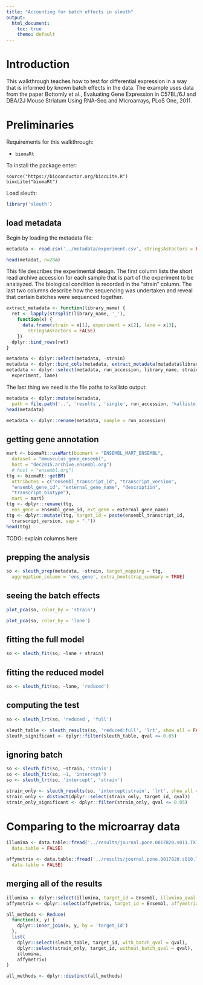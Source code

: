 ```yaml
---
title: "Accounting for batch effects in sleuth"
output:
  html_document:
    toc: true
    theme: default
---
```

# Introduction

This walkthrough teaches how to test for differential expression in a way that is informed by known batch effects in the data. The example uses data from the paper Bottomly et al., Evaluating Gene Expression in C57BL/6J and DBA/2J Mouse Striatum Using RNA-Seq and Microarrays, PLoS One, 2011. 
 

# Preliminaries

Requirements for this walkthrough:

- `biomaRt`

To install the package enter:

```
source("https://bioconductor.org/biocLite.R")
biocLite("biomaRt")
```

Load sleuth:

```r
library('sleuth')
```

## load metadata

Begin by loading the metadata file:

```r
metadata <- read.csv('../metadata/experiment.csv', stringsAsFactors = FALSE)
```

```r
head(metadat, n=20a)
```

This file describes the experimental design. The first column lists the short read archive accession for each sample that is part of the experiment to be analayzed. The biological condition is recorded in the "strain" column. The last two columns describe how the sequencing was undertaken and reveal that certain batches were sequenced together.

```r
extract_metadata <- function(library_name) {
  ret <- lapply(strsplit(library_name, '_'),
    function(x) {
      data.frame(strain = x[1], experiment = x[2], lane = x[3],
        stringsAsFactors = FALSE)
    })
  dplyr::bind_rows(ret)
}

metadata <- dplyr::select(metadata, -strain)
metadata <- dplyr::bind_cols(metadata, extract_metadata(metadata$library_name))
metadata <- dplyr::select(metadata, run_accession, library_name, strain,
  experiment, lane)
```

The last thing we need is the file paths to kallisto output:

```r
metadata <- dplyr::mutate(metadata,
  path = file.path('..', 'results', 'single', run_accession, 'kallisto'))
head(metadata)
```

```r
metadata <- dplyr::rename(metadata, sample = run_accession)
```

## getting gene annotation

```r
mart <- biomaRt::useMart(biomart = "ENSEMBL_MART_ENSEMBL",
  dataset = "mmusculus_gene_ensembl",
  host = "dec2015.archive.ensembl.org")
  # host = "ensembl.org")
ttg <- biomaRt::getBM(
  attributes = c("ensembl_transcript_id", "transcript_version",
  "ensembl_gene_id", "external_gene_name", "description",
  "transcript_biotype"),
  mart = mart)
ttg <- dplyr::rename(ttg,
  ens_gene = ensembl_gene_id, ext_gene = external_gene_name)
ttg <- dplyr::mutate(ttg, target_id = paste(ensembl_transcript_id,
  transcript_version, sep = "."))
head(ttg)
```

TODO: explain columns here

## prepping the analysis

```r
so <- sleuth_prep(metadata, ~strain, target_mapping = ttg,
  aggregation_column = 'ens_gene', extra_bootstrap_summary = TRUE)
```

## seeing the batch effects

```r
plot_pca(so, color_by = 'strain')
```

```r
plot_pca(so, color_by = 'lane')
```

## fitting the full model


```r
so <- sleuth_fit(so, ~lane + strain)
```

## fitting the reduced model

```r
so <- sleuth_fit(so, ~lane, 'reduced')
```

## computing the test

```r
so <- sleuth_lrt(so, 'reduced', 'full')
```

```r
sleuth_table <- sleuth_results(so, 'reduced:full', 'lrt', show_all = FALSE)
sleuth_significant <- dplyr::filter(sleuth_table, qval <= 0.05)
```

## ignoring batch

```r
so <- sleuth_fit(so, ~strain, 'strain')
so <- sleuth_fit(so, ~1, 'intercept')
so <- sleuth_lrt(so, 'intercept', 'strain')
```

```r
strain_only <- sleuth_results(so, 'intercept:strain', 'lrt', show_all = FALSE)
strain_only <- distinct(dplyr::select(strain_only, target_id, qval))
strain_only_significant <- dplyr::filter(strain_only, qval <= 0.05)
```



# Comparing to the microarray data

```r
illumina <- data.table::fread('../results/journal.pone.0017820.s011.TXT',
  data.table = FALSE)
```

```r
affymetrix <- data.table::fread('../results/journal.pone.0017820.s010.TXT',
  data.table = FALSE)
```

## merging all of the results

```r
illumina <- dplyr::select(illumina, target_id = Ensembl, illumina_qval = q.value)
affymetrix <- dplyr::select(affymetrix, target_id = Ensembl, affymetrix_qval = q.value)
```

```r
all_methods <- Reduce(
  function(x, y) {
    dplyr::inner_join(x, y, by = 'target_id')
  },
  list(
    dplyr::select(sleuth_table, target_id, with_batch_qval = qval),
    dplyr::select(strain_only, target_id, without_batch_qval = qval),
    illumina,
    affymetrix)
)

all_methods <- dplyr::distinct(all_methods)
```
